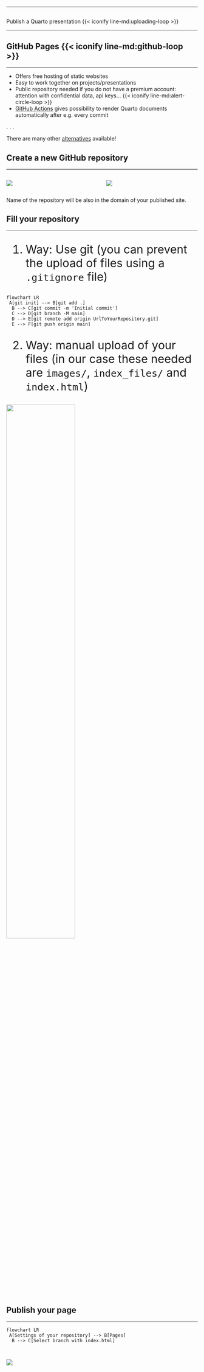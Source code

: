 
---

##  {#publish-a-quarto-presentation data-menu-title="Publish a Quarto presentation" background="#0d1117"}

<div class="page-center">
<div class="custom-subtitle"> Publish a Quarto presentation {{< iconify line-md:uploading-loop >}}  </div>
</div>

---

## GitHub Pages {{< iconify line-md:github-loop >}} 
<hr>

* Offers free hosting of static websites
* Easy to work together on projects/presentations
* Public repository needed if you do not have a premium account: attention with confidential data, api keys… {{< iconify line-md:alert-circle-loop >}} 
* [GitHub Actions](https://quarto.org/docs/publishing/github-pages.html#github-action) gives possibility to render Quarto documents automatically after e.g. every commit 

. . . 

There are many other [alternatives](https://quarto.org/docs/publishing/) available!

## Create a new GitHub repository
<hr>

::::{.columns}

:::{.column}
![](images/screenshots/new_repositories.png)
:::

:::{.column}
![](images/screenshots/name_repository.png)
:::

::::

Name of the repository will be also in the domain of your published site.

## Fill your repository
<hr>

:::{style='font-size: 30px'}
1. Way: Use git (you can prevent the upload of files using a `.gitignore` file)
:::

<!--  Check out: https://quarto.org/docs/authoring/diagrams.html for more information
about flowcharts-->
```mermaid
flowchart LR
 A[git init] --> B[git add .]
  B --> C[git commit -m 'Initial commit']
  C --> D[git branch -M main]
  D --> E[git remote add origin UrlToYourRepository.git]
  E --> F[git push origin main]
```

:::{style='font-size: 30px'}
2. Way: manual upload of your files (in our case these needed are `images/`, `index_files/` and `index.html`)
:::

![](images/screenshots/upload_manually.png){width="60%" fig-align="center"}

## Publish your page
<hr>

```mermaid
flowchart LR
 A[Settings of your repository] --> B[Pages]
  B --> C[Select branch with index.html]
```

::::{.columns style='display: flex !important; height: 40%; font-size: 28px;'}

:::{.column width="70%"}
![](images/screenshots/publish_page.png){fig-align="center"}
:::

:::{.column width="30%" style='display: flex; justify-content: center; align-items: center;'}
It will probably take about a minute for the page to be built and deployed.
![](images/screenshots/page_published.png){fig-align="center"}
:::

::::

